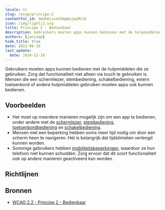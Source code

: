 ```yaml
---
locale: nl
slug: /wcag/principe-2
contentful_id: 3mGh0jvseSdmgWyjmyMLSG
icon: /img/light/2.svg
title: Principe 2 - Bedienbaar
description: Gebruikers moeten apps kunnen bedienen met de hulpmiddelen die ze gebruiken. Zorg dat functionaliteit niet alleen via touch te gebruiken is. Mensen die een schermlezer, stembediening, schakelbediening, extern toetsenbord of andere hulpmiddelen gebruiken moeten apps ook kunnen bedienen.
authors: [janjaap]
hide_title: true
date: 2022-06-16
last_update:
  date: 2024-12-18
---
```


<Hero
  title="Bedienbaar"
  image="/img/light/2.svg"
  imageDark="/img/dark/2.svg"
  alt="WCAG 2 icon"
  prefix="Principe 2"
/>

Gebruikers moeten apps kunnen bedienen met de hulpmiddelen die ze gebruiken. Zorg dat functionaliteit niet alleen via touch te gebruiken is. Mensen die een schermlezer, stembediening, schakelbediening, extern toetsenbord of andere hulpmiddelen gebruiken moeten apps ook kunnen bedienen.

## Voorbeelden

- Het moet op meerdere manieren mogelijk zijn om een app te bedienen, onder andere met de [schermlezer](/nl/stats/schermlezer), [stembediening](/nl/stats/stembediening), [toetsenbordbediening](/nl/stats/toetsenbordbediening) en [schakelbediening](/nl/stats/schakelbediening).
- Mensen met een beperking hebben soms meer tijd nodig om door een scherm heen te navigeren. Het is belangrijk dat tijdslimieten verlengd kunnen worden.
- Sommige gebruikers hebben [mobiliteitsbeperkingen](/nl/artikelen/beperkingen/mobiliteit), waardoor ze hun telefoon niet kunnen schudden. Zorg ervoor dat dit soort functionaliteit ook op andere manieren geactiveerd kan worden.

## Richtlijnen

<LinkList title="Richtlijnen" isHighlighted={true}>
  <LinkListItem
    url="/nl/richtlijnen/wcag/richtlijn-2-1"
    title="Richtlijn 2.1 - Toetsenbordtoegankelijk"
    label="Toetsenbordtoegankelijk"
    description="All functionality must be usable with assistive technologies."
    image="/img/light/2.1.svg"
    alt="WCAG 2.1 icon"
  />
  <LinkListItem
    url="/nl/richtlijnen/wcag/richtlijn-2-2"
    title="Richtlijn 2.2 - Genoeg tijd"
    label="Genoeg tijd"
    description="Users should have enough time to complete tasks, especially when using assistive technologies."
    image="/img/light/2.2.svg"
    alt="WCAG 2.2 icon"
  />
  <LinkListItem
    url="/nl/richtlijnen/wcag/richtlijn-2-3"
    title="Richtlijn 2.3 - Toevallen en fysieke reacties"
    label="Toevallen en fysieke reacties"
    description="Apps should be safe for everyone to use. Some people can have a seizure because of flashing images."
    image="/img/light/2.3.svg"
    alt="WCAG 2.3 icon"
  />
  <LinkListItem
    url="/nl/richtlijnen/wcag/richtlijn-2-4"
    title="Richtlijn 2.4 - Navigeerbaar"
    label="Navigeerbaar"
    description="Users must be able to navigate to the information they are looking for."
    image="/img/light/2.4.svg"
    alt="WCAG 2.4 icon"
  />
  <LinkListItem
    url="/nl/richtlijnen/wcag/richtlijn-2-5"
    title="Richtlijn 2.5 - Input modaliteiten"
    label="Input modaliteiten"
    description="All forms of input should be possible for everyone, including those using assistive technologies."
    image="/img/light/2.5.svg"
    alt="WCAG 2.5 icon"
  />
</LinkList>

## Bronnen

- [WCAG 2.2 - Principe 2 - Bedienbaar](https://www.w3.org/Translations/WCAG22-nl/#bedienbaar)
